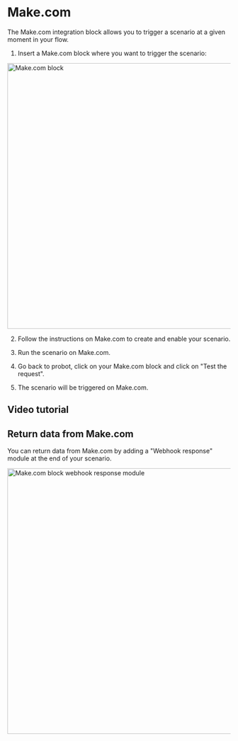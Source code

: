 
# Make.com

The Make.com integration block allows you to trigger a scenario at a given moment in your flow.

1. Insert a Make.com block where you want to trigger the scenario:

<img
  src="/img/blocks/integrations/make-com.png"
  width="600"
  alt="Make.com block"
/>

2. Follow the instructions on Make.com to create and enable your scenario.

3. Run the scenario on Make.com.

4. Go back to probot, click on your Make.com block and click on "Test the request".

5. The scenario will be triggered on Make.com.

## Video tutorial

<YoutubeEmbed videoId="V-y1Orys_kY" />

## Return data from Make.com

You can return data from Make.com by adding a "Webhook response" module at the end of your scenario.

<img
  src="/img/blocks/integrations/make-com-return.png"
  width="600"
  alt="Make.com block webhook response module"
/>
